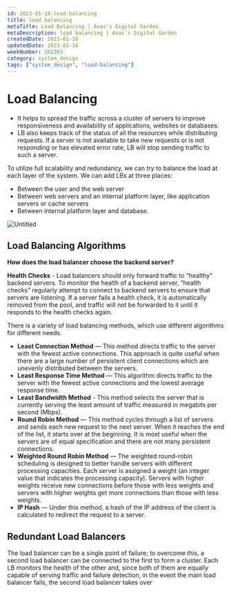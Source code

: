 ```yaml
---
id: 2023-01-18-load-balancing
title: load balancing
metaTitle: Load Balancing | Anas's Digital Garden
metaDescription: load balancing | Anas's Digital Garden
createdDate: 2023-01-18
updatedDate: 2023-01-18
weekNumber: 202303
category: system_design
tags: ["system_design", "load-balancing"]
---
```


# Load Balancing

- It helps to spread the traffic across a cluster of servers to improve responsiveness and availability of applications, websites or databases.
- LB also keeps track of the status of all the resources while distributing requests. If a server is not available to take new requests or is not responding or has elevated error rate, LB will stop sending traffic to such a server.

To utilize full scalability and redundancy, we can try to balance the load at each layer of the system. We can add LBs at three places:

- Between the user and the web server
- Between web servers and an internal platform layer, like application servers or cache servers
- Between internal platform layer and database.

![Untitled](./load_balancing/untitled.png)

## Load Balancing Algorithms

**How does the load balancer choose the backend server?**

**Health Checks** - Load balancers should only forward traffic to “healthy” backend servers. To monitor the health of a backend server, “health checks” regularly attempt to connect to backend servers to ensure that servers are listening. If a server fails a health check, it is automatically removed from the pool, and traffic will not be forwarded to it until it responds to the health checks again.

There is a variety of load balancing methods, which use different algorithms for different needs.

- **Least Connection Method** — This method directs traffic to the server with the fewest active connections. This approach is quite useful when there are a large number of persistent client connections which are unevenly distributed between the servers.
- **Least Response Time Method** — This algorithm directs traffic to the server with the fewest active connections and the lowest average response time.
- **Least Bandwidth Method** - This method selects the server that is currently serving the least amount of traffic measured in megabits per second (Mbps).
- **Round Robin Method** — This method cycles through a list of servers and sends each new request to the next server. When it reaches the end of the list, it starts over at the beginning. It is most useful when the servers are of equal specification and there are not many persistent connections.
- **Weighted Round Robin Method** — The weighted round-robin scheduling is designed to better handle servers with different processing capacities. Each server is assigned a weight (an integer value that indicates the processing capacity). Servers with higher weights receive new connections before those with less weights and servers with higher weights get more connections than those with less weights.
- **IP Hash** — Under this method, a hash of the IP address of the client is calculated to redirect the request to a server.

## Redundant Load Balancers

The load balancer can be a single point of failure; to overcome this, a second load balancer can be connected to the first to form a cluster. Each LB monitors the health of the other and, since both of them are equally capable of serving traffic and failure detection, in the event the main load balancer fails, the second load balancer takes over
